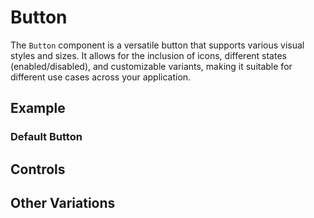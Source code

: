 

# Button

<Meta of={ButtonStories} />

The `Button` component is a versatile button that supports various visual styles and sizes. It allows for the inclusion of icons, different states (enabled/disabled), and customizable variants, making it suitable for different use cases across your application.

## Example

### Default Button

<Story of={ButtonStories.Default} />

## Controls

<Controls />

## Other Variations

<Stories />
